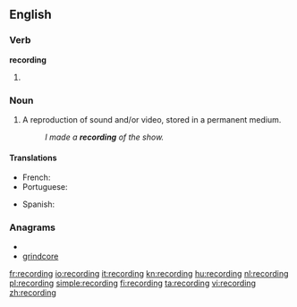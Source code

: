 ==English==

===Verb===
'''recording'''

# {{present participle of|[[record]]}}

===Noun===
{{wikipedia}}
{{en-noun}}

# A reproduction of sound and/or video, stored in a permanent medium.
#: ''I made a '''recording''' of the show.''

====Translations====
{{trans-top|reproduction stored in a permanent medium}}
* French: {{t+|fr|enregistrement|m}}
* Portuguese: {{t-|pt|gravação|f}}
{{trans-mid}}
* Spanish: {{t+|es|grabación|f}}
{{trans-bottom}}

===Anagrams===
* {{alphagram|cdeginorr}}
* [[grindcore#English|grindcore]]

[[fr:recording]]
[[io:recording]]
[[it:recording]]
[[kn:recording]]
[[hu:recording]]
[[nl:recording]]
[[pl:recording]]
[[simple:recording]]
[[fi:recording]]
[[ta:recording]]
[[vi:recording]]
[[zh:recording]]